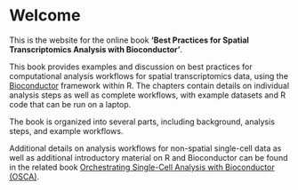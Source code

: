# Welcome {.unnumbered}

This is the website for the online book **'Best Practices for Spatial Transcriptomics Analysis with Bioconductor'**.

This book provides examples and discussion on best practices for computational analysis workflows for spatial transcriptomics data, using the [Bioconductor](http://bioconductor.org/) framework within R. The chapters contain details on individual analysis steps as well as complete workflows, with example datasets and R code that can be run on a laptop.

The book is organized into several parts, including background, analysis steps, and example workflows.

Additional details on analysis workflows for non-spatial single-cell data as well as additional introductory material on R and Bioconductor can be found in the related book [Orchestrating Single-Cell Analysis with Bioconductor (OSCA)](https://osca.bioconductor.org/).

